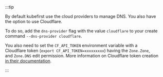 :::tip

By default kubefirst use the cloud providers to manage DNS. You also have the option to use Cloudflare.

To do so, add the `dns-provider` flag with the value `cloudflare` to your create command `--dns-provider cloudflare`.

You also need to set the `CF_API_TOKEN` environment variable with a Cloudflare token (`export CF_API_TOKEN=xxxxxxxxx`) having the `Zone.Zone`, and `Zone.DNS` edit permission. More information on Cloudflare token creation [in their documentation](https://developers.cloudflare.com/fundamentals/api/get-started/create-token/).

:::
